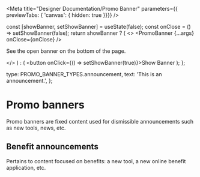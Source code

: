 

<Meta title="Designer Documentation/Promo Banner" parameters={{ previewTabs: { 'canvas': { hidden: true }}}} />

  const [showBanner, setShowBanner] = useState(false);
  const onClose = () => setShowBanner(false);
  return showBanner ? (
    <>
      <PromoBanner {...args} onClose={onClose} />
      <p>See the open banner on the bottom of the page.</p>
    </>
  ) : (
    <button onClick={() => setShowBanner(true)}>Show Banner</button>
  );
};

  type: PROMO_BANNER_TYPES.announcement,
  text: 'This is an announcement.',
};


# Promo banners

Promo banners are fixed content used for dismissible announcements such as new tools, news, etc.

## Benefit announcements

Pertains to content focused on benefits: a new tool, a new online benefit application, etc.

<Canvas>
  <Template {...defaultArgs} />
</Canvas>

## Email signup

Points to email signups for various VA updates / alerts / communications.

<Canvas>
  <Template {...defaultArgs} type="email-signup" />
</Canvas>

## News stories

Pertains to newly received or noteworthy information about the VA.

<Canvas>
  <Template {...defaultArgs} type="news" />
</Canvas>



## Guidance

- Fixed to the bottom of the viewport
- In Formation's current version, you will need to implement your own dismiss function

### Do
- Use for information that is safe to dismiss and can be accessed in other parts of VA.gov
- Be succinct
- Allow the user to dismiss
- Retire promo banners after 30 days from initial posting or sooner, as specified by requestor

### Don’t
- Don't use for critical information
- Don't write content that will be more than 3 lines on a mobile device
- Don't prevent user from dismissing
- Use more than one at a time
